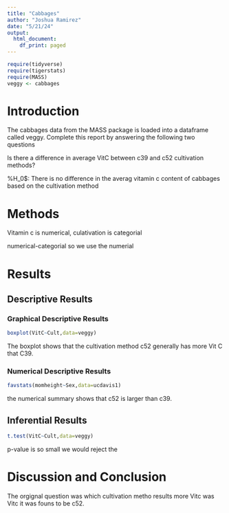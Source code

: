 ```yaml
---
title: "Cabbages"
author: "Joshua Ramirez"
date: "5/21/24"
output:
  html_document:
    df_print: paged
---
```


```r
require(tidyverse)
require(tigerstats)
require(MASS)
veggy <- cabbages
```

# Introduction

<!--In this section you explain what you are trying to show.  Where did the data come from?  What is the research or other question you are trying to answer?!-->
 The cabbages data from the MASS package is loaded into a dataframe called veggy. Complete this report by answering the following two questions  
 
 Is there a difference in average VitC between c39 and c52 cultivation methods? 
 
 %H_0$: There is no difference in the averag vitamin c content of cabbages based on the cultivation method

# Methods

<!--Decide on your methods:  use "variable analysis" or other appropriate descriptors.  Make sure to choose at least one graphical method and at least one numerical method.!-->


Vitamin c is numerical, culativation is categorial

numerical-categorial so we use the numerial 

# Results

<!--Divide this section into two sub-sections:  One for your descriptive  results and one for your inferential results.!-->

## Descriptive Results

### Graphical Descriptive Results

<!--Graphical results here.  Make sure to show your code.  Provide appropriate labels for axes, giving units if possible, and provide a good title for the graph, too.  Use the graphical results to describe the patterns if any that exist in the data as focused toward the research question!-->



```r
boxplot(VitC~Cult,data=veggy)
```
The boxplot shows that the cultivation method c52 generally has more Vit C that C39.

### Numerical Descriptive Results

<!--Numerical results go here. Use the numerical results to describe the patterns if any that exist in the data as focused toward the research question!-->

```r
favstats(momheight~Sex,data=ucdavis1)
```
the numerical summary shows that c52 is larger than c39.


## Inferential Results

```r
t.test(VitC~Cult,data=veggy)
```
p-value is so small we would reject the 
<!--State hypothesis clearly.  Make sure your discussion of the inferential test covers all the aspects that the test output produces, such as test statistic, p-value etc.  Make a decision about the null hypothesis, explain the assumptions on which the selected test/procedure was based, and why the chosen procedure satisfys the assumptions and is appropriate to answer the research question!-->


# Discussion and Conclusion

<!--Discussion and conclusion here.  If you found a relationship be sure to consider whether the relationship occurs because one of the variavbles causes the other, or whether they perhasps are related for some other reason.  Watch the chapter 6 videos from the GeorgeTown videos collection.!-->


The orgignal question was which cultivation metho results more Vitc was Vitc it was founs to be c52.
